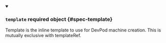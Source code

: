 


<details className="config-field" data-expandable="true" open>
<summary>

### `template` <span className="config-field-required" data-required="false">required</span> <span className="config-field-type">object</span> <span className="config-field-default"></span> <span className="config-field-enum"></span> {#spec-template}

Template is the inline template to use for DevPod machine creation. This is mutually
exclusive with templateRef.

</summary>

<PartialTemplatereference />


</details>
